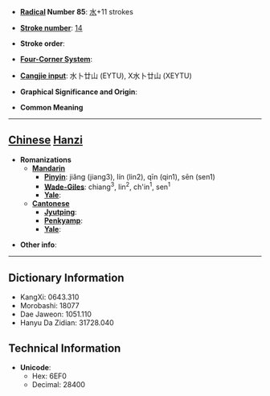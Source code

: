 * '''[[Wiktionary:Chinese radical index| Radical]] Number 85''': [[Wiktionary:Chinese radical index 水|水]]+11 strokes

* '''[[Wiktionary:Chinese total strokes index|Stroke number]]''': [[Wiktionary:Chinese total strokes index 14|14]]

* '''Stroke order''': 

* '''[[Wiktionary:Chinese four corner index|Four-Corner System]]''': 

* '''[[Wiktionary:Chinese Cangjie index|Cangjie input]]''': 水卜廿山 (EYTU), X水卜廿山 (XEYTU)

* '''Graphical Significance and Origin''': 

* '''Common Meaning'''

----

== [[Chinese]] [[Hanzi]] ==

* '''Romanizations'''
** '''[[Mandarin]]'''
*** '''[[Pinyin]]''': jiǎng (jiang3), lín (lin2), qīn (qin1), sēn (sen1)
*** '''[[Wade-Giles]]''': chiang<sup>3</sup>, lin<sup>2</sup>, ch'in<sup>1</sup>, sen<sup>1</sup>
*** '''[[Yale]]''': 
** '''[[Cantonese]]'''
*** '''[[Jyutping]]''':
*** '''[[Penkyamp]]''': 
*** '''[[Yale]]''': 

* '''Other info''': 

----

== Dictionary Information ==

* KangXi: 0643.310
* Morobashi: 18077
* Dae Jaweon: 1051.110
* Hanyu Da Zidian: 31728.040

== Technical Information ==

* '''Unicode''':
** Hex: 6EF0
** Decimal: 28400